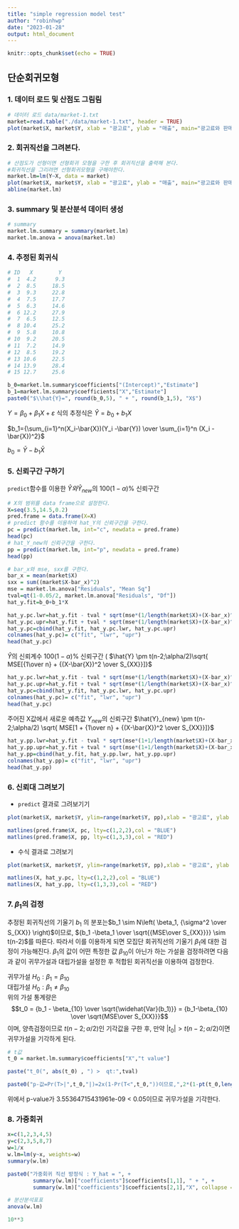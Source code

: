 ```yaml
---
title: "simple regression model test"
author: "robinhwp"
date: "2023-01-28"
output: html_document
---
```


```r
knitr::opts_chunk$set(echo = TRUE)
```

## 단순회귀모형

### 1. 데이터 로드 및 산점도 그림림

```r
# 데이터 로드 data/market-1.txt
market=read.table("./data/market-1.txt", header = TRUE)
plot(market$X, market$Y, xlab = "광고료", ylab = "매출", main="광고료와 판매액의 산점도도", pch=10)
```

### 2. 회귀직선을 그려본다.

```r
# 산점도가 선형이면 선형회귀 모형을 구한 후 회귀직선을 출력해 본다.
#회귀직선을 그리려면 선형회귀모형을 구해야한다.
market.lm=lm(Y~X, data = market)
plot(market$X, market$Y, xlab = "광고료", ylab = "매출", main="광고료와 판매액의 산점도도", pch=10)
abline(market.lm)
```

### 3. summary 및 분산분석 데이터 생성

```r
# summary
market.lm.summary = summary(market.lm)
market.lm.anova = anova(market.lm)

```

### 4. 추정된 회귀식

```r
# ID   X        Y   
#  1  4.2      9.3
#  2  8.5     18.5
#  3  9.3     22.8
#  4  7.5     17.7
#  5  6.3     14.6
#  6 12.2     27.9
#  7  6.5     12.5
#  8 10.4     25.2
#  9  5.8     10.8
# 10  9.2     20.5
# 11  7.2     14.9
# 12  8.5     19.2
# 13 10.6     22.5
# 14 13.9     28.4
# 15 12.7     25.6

b_0=market.lm.summary$coefficients["(Intercept)","Estimate"]
b_1=market.lm.summary$coefficients["X","Estimate"]
paste0("$\\hat{Y}=", round(b_0,5), " + ", round(b_1,5), "X$")
```

${Y}=\beta_0 + \beta_1 X + \varepsilon$ 식의 추정식은 $\hat{Y}=b_0 + b_1 X$

$b_1={\sum_{i=1}^n(X_i-\bar{X})(Y_i -\bar{Y}) \over \sum_{i=1}^n (X_i - \bar{X})^2}$

$b_0= \bar{Y} - b_1 \bar{X}$

### 5. 신뢰구간 구하기

`predict`함수를 이용한 $\hat{Y}와 \hat{Y}_{new}$의 $100(1-\alpha)$% 신뢰구간

```r

# X의 범위를 data frame으로 설정한다.
X=seq(3.5,14.5,0.2)
pred.frame = data.frame(X=X)
# predict 함수를 이용하여 hat_Y의 신뢰구간을 구한다. 
pc = predict(market.lm, int="c", newdata = pred.frame)
head(pc)
# hat_Y_new의 신뢰구간을 구한다.
pp = predict(market.lm, int="p", newdata = pred.frame)
head(pp)
```

```r
# bar_x와 mse, sxx를 구한다.
bar_x = mean(market$X)
sxx = sum((market$X-bar_x)^2)
mse = market.lm.anova["Residuals", "Mean Sq"]
tval=qt(1-0.05/2, market.lm.anova["Residuals", "Df"])
hat_y.fit=b_0+b_1*X 

hat_y.pc.lwr=hat_y.fit - tval * sqrt(mse*(1/length(market$X)+(X-bar_x)^2/sxx))
hat_y.pc.upr=hat_y.fit + tval * sqrt(mse*(1/length(market$X)+(X-bar_x)^2/sxx))
hat_y.pc=cbind(hat_y.fit, hat_y.pc.lwr, hat_y.pc.upr)
colnames(hat_y.pc)= c("fit", "lwr", "upr")
head(hat_y.pc)

```

$\hat{Y}$의 신뢰계수 $100(1-\alpha)$% 신뢰구간 ( $\hat{Y} \pm t(n-2;\alpha/2)\sqrt{ MSE[{1\over n} + {(X-\bar{X})^2 \over S_{XX}}]}$

```r

hat_y.pc.lwr=hat_y.fit - tval * sqrt(mse*(1/length(market$X)+(X-bar_x)^2/sxx))
hat_y.pc.upr=hat_y.fit + tval * sqrt(mse*(1/length(market$X)+(X-bar_x)^2/sxx))
hat_y.pc=cbind(hat_y.fit, hat_y.pc.lwr, hat_y.pc.upr)
colnames(hat_y.pc)= c("fit", "lwr", "upr")
head(hat_y.pc)
```

주어진 X값에서 새로운 예측값 $Y_{new}$의 신뢰구간 $\hat{Y}_{new} \pm t(n-2;\alpha/2) \sqrt{ MSE[1 + {1\over n} + {(X-\bar{X})^2 \over S_{XX}}]}$

```r
hat_y.pp.lwr=hat_y.fit - tval * sqrt(mse*(1+1/length(market$X)+(X-bar_x)^2/sxx))
hat_y.pp.upr=hat_y.fit + tval * sqrt(mse*(1+1/length(market$X)+(X-bar_x)^2/sxx))
hat_y.pp=cbind(hat_y.fit, hat_y.pp.lwr, hat_y.pp.upr)
colnames(hat_y.pp)= c("fit", "lwr", "upr")
head(hat_y.pp)
```

### 6. 신뢰대 그려보기

-   `predict` 결과로 그려보기기

```r
plot(market$X, market$Y, ylim=range(market$Y, pp),xlab = "광고료", ylab = "매출", main="광고료와 판매액의 산점도도", pch=10)

matlines(pred.frame$X, pc, lty=c(1,2,2),col = "BLUE")
matlines(pred.frame$X, pp, lty=c(1,3,3),col = "RED")
```

-   수식 결과로 그려보기

```r
plot(market$X, market$Y, ylim=range(market$Y, pp),xlab = "광고료", ylab = "매출", main="광고료와 판매액의 산점도도", pch=10)

matlines(X, hat_y.pc, lty=c(1,2,2),col = "BLUE")
matlines(X, hat_y.pp, lty=c(1,3,3),col = "RED")
```

### 7. $\beta_1$의 검정

추정된 회귀직선의 기울기 $b_1$ 의 분포는$b_1 \sim N\left( \beta_1, {\sigma^2 \over S_{XX}} \right)$이므로, ${b_1 -\beta_1 \over \sqrt{{MSE\over S_{XX}}}} \sim t(n-2)$를 따른다. 따라서 이를 이용하게 되면 모집단 회귀직선의 기울기 $\beta_1$에 대한 검정이 가능해진다. $\beta_1$의 값이 어떤 특정한 값 $\beta_{10}$이 아닌가 하는 가설을 검정하려면 다음과 같이 귀무가설과 대립가설을 설정한 후 적합된 회귀직선을 이용하여 검정한다.

귀무가설 $H_0: \beta_1 = \beta_{10}$\
대립가설 $H_0: \beta_1 \ne \beta_{10}$\
위의 가설 통계량은 $$t_0 = {b_1 - \beta_{10} \over \sqrt{\widehat{Var}(b_1)}} = {b_1-\beta_{10} \over \sqrt{MSE\over S_{XX}}}$$ 이며, 양측검정이므로 $t(n-2;\alpha/2)$인 기각값을 구한 후, 만약 $|t_0| > t(n-2;\alpha/2)$이면 귀무가설을 기각하게 된다.

```r

# t값
t_0 = market.lm.summary$coefficients["X","t value"]

paste("t_0(", abs(t_0) , ") >  qt:",tval)

paste0("p-값=Pr(T>|",t_0,"|)=2x(1-Pr(T<",t_0,"))이므로,",2*(1-pt(t_0,length(market$X)-2)))
```

위에서 p-value가 3.55364715431961e-09 \< 0.05이므로 귀무가설을 기각한다.

### 8. 가중회귀

```r
x=c(1,2,3,4,5)
y=c(2,3,5,8,7)
w=1/x
w.lm=lm(y~x, weights=w)
summary(w.lm)

paste0("가중회귀 직선 방정식 : Y_hat = ", +
        summary(w.lm)["coefficients"]$coefficients[1,1], " + ", +
        summary(w.lm)["coefficients"]$coefficients[2,1],"X", collapse = "\n")

# 분산분석표표
anova(w.lm)

```

<!-- ### 1.7 분석사례 -->

<!-- ```{r} -->

<!-- super=read.table("./data/supermarket.txt", header = T) -->

<!-- plot(super$price, super$time, pch=19) -->

<!-- super.lm = lm(price ~ time, data = super) -->

<!-- summary(super.lm) -->

<!-- paste0("time_hat=", summary(super.lm)["coefficients"]$coefficients[1,1], " + ", + -->

<!--          summary(super.lm)["coefficients"]$coefficients[2,1],"X") -->

<!-- anova(super.lm) -->

<!-- cbind(super, super.lm$residuals, super.lm$fitted.values) -->

<!-- plot(super$price, super.lm$residuals, pch=19) -->

<!-- abline(h=0, lty=2) -->

<!-- ``` -->

<!-- ```{r} -->

<!-- p.x<-data.frame(price= seq(1,45,5)) -->

<!-- pc=predict(super.lm, int="c", newdata = p.x) -->

<!-- pred.x=p.x$price -->

<!-- plot(super$price, super$time, ylim=range(super$time , pc)) -->

<!-- matlines(pred.x, pc, lty=c(1,2,2), col="BLUE") -->

<!-- ``` -->

```python
10**3

```
